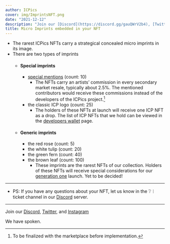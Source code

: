 ```yaml
---
author: ICPics
cover: img/ImprintsNFT.png
date: "2021-12-12"
description: "Join our [Discord](https://discord.gg/gauQWrV2b4), [Twitter](https://twitter.com/ethnICPic), and [Instagram](https://www.instagram.com/ethnicpictures/)"
title: Micro Imprints embedded in your NFT 
---
```



- The rarest ICPics NFTs carry a strategical concealed micro imprints in its image. 
- There are two types of imprints
  - #### Special imprints
    - [special mentions](/post/2021-12-09/) (count: 10)
      - The NFTs carry an artists' commission in every secondary market resale, typically about 2.5%. The mentioned contributors would receive these commissions instead of the developers of the ICPics project.[^1] 
    - the classic ICP logo (count: 25)
      - The holders of these NFTs at launch will receive one ICP NFT as a drop. The list of ICP NFTs that we hold can be viewed in the [developers wallet](/post/2021-12-08/) page. 
  - #### Generic imprints
    - the red rose (count: 5)
    - the white tulip (count: 20)
    - the green fern (count: 40)
    - the brown leaf (count: 100)
      - These imprints are the rarest NFTs of our collection. Holders of these NFTs will receive special considerations for our [generation one](/gen1/) launch. Yet to be decided!


[^1]: To be finalized with the marketplace before implementation.

---

- PS: If you have any questions about your NFT, let us know in the ❔︱ticket channel in our [Discord](https://discord.gg/gauQWrV2b4) server.

---

Join our [Discord](https://discord.gg/gauQWrV2b4), [Twitter](https://twitter.com/ethnICPic), and [Instagram](https://www.instagram.com/ethnicpictures/) 

We have spoken.

